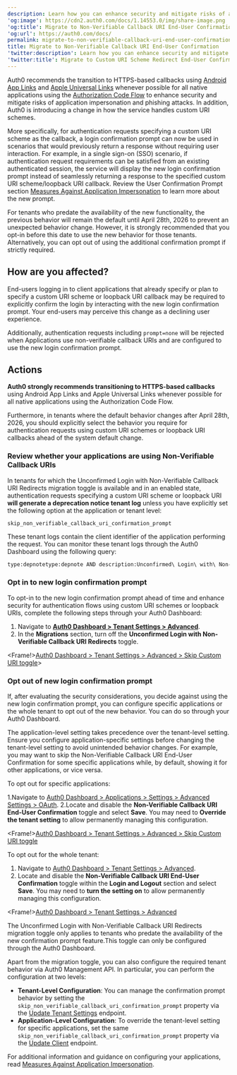 ```yaml
---
description: Learn how you can enhance security and mitigate risks of application impersonation with HTTPS-based callbacks.
'og:image': https://cdn2.auth0.com/docs/1.14553.0/img/share-image.png
'og:title': Migrate to Non-Verifiable Callback URI End-User Confirmation
'og:url': https://auth0.com/docs/
permalink: migrate-to-non-verifiable-callback-uri-end-user-confirmation
title: Migrate to Non-Verifiable Callback URI End-User Confirmation
'twitter:description': Learn how you can enhance security and mitigate risks of application impersonation with HTTPS-based callbacks.
'twitter:title': Migrate to Custom URI Scheme Redirect End-User Confirmation
---
```


Auth0 recommends the transition to HTTPS-based callbacks using [Android App Links](https://developer.android.com/training/app-links#android-app-link) and [Apple Universal Links](https://developer.apple.com/documentation/xcode/allowing-apps-and-websites-to-link-to-your-content) whenever possible for all native applications using the [Authorization Code Flow](/docs/get-started/authentication-and-authorization-flow/authorization-code-flow-with-pkce) to enhance security and mitigate risks of application impersonation and phishing attacks. In addition, Auth0 is introducing a change in how the service handles custom URI schemes.

More specifically, for authentication requests specifying a custom URI scheme as the callback, a login confirmation prompt can now be used in scenarios that would previously return a response without requiring user interaction. For example, in a single sign-on (SSO) scenario, if authentication request requirements can be satisfied from an existing authenticated session, the service will display the new login confirmation prompt instead of seamlessly returning a response to the specified custom URI scheme/loopback URI callback. Review the User Confirmation Prompt section [Measures Against Application Impersonation](main/docs/secure/security-guidance/measures-against-application-impersonation) to learn more about the new prompt.

For tenants who predate the availability of the new functionality, the previous behavior will remain the default until April 28th, 2026 to prevent an unexpected behavior change. However, it is strongly recommended that you opt-in before this date to use the new behavior for those tenants. Alternatively, you can opt out of using the additional confirmation prompt if strictly required.

## How are you affected?

End-users logging in to client applications that already specify or plan to specify a custom URI scheme or loopback URI callback may be required to explicitly confirm the login by interacting with the new login confirmation prompt. Your end-users may perceive this change as a declining user experience.

Additionally, authentication requests including `prompt=none` will be rejected when Applications use non-verifiable callback URIs and are configured to use the new login confirmation prompt.

## Actions

**Auth0 strongly recommends transitioning to HTTPS-based callbacks** using Android App Links and Apple Universal Links whenever possible for all native applications using the Authorization Code Flow.

Furthermore, in tenants where the default behavior changes after April 28th, 2026, you should explicitly select the behavior you require for authentication requests using custom URI schemes or loopback URI callbacks ahead of the system default change.

### Review whether your applications are using Non-Verifiable Callback URIs

In tenants for which the Unconfirmed Login with Non-Verifiable Callback URI Redirects migration toggle is available and in an enabled state, authentication requests specifying a custom URI scheme or loopback URI **will generate a deprecation notice tenant log** unless you have explicitly set the following option at the application or tenant level: 

`skip_non_verifiable_callback_uri_confirmation_prompt`

These tenant logs contain the client identifier of the application performing the request. You can monitor these tenant logs through the Auth0 Dashboard using the following query:

```bash
type:depnotetype:depnote AND description:Unconfirmed\ Login\ with\ Non-Verifiable\ Callback\ URI\ Redirects*
```

### Opt in to new login confirmation prompt

To opt-in to the new login confirmation prompt ahead of time and enhance security for authentication flows using custom URI schemes or loopback URIs, complete the following steps through your Auth0 Dashboard:

1. Navigate to [**Auth0 Dashboard > Tenant Settings > Advanced**](https://manage.auth0.com/#/tenant/advanced).
2. In the **Migrations** section, turn off the **Unconfirmed Login with Non-Verifiable Callback URI Redirects** toggle.

<Frame!>[Auth0 Dashboard > Tenant Settings > Advanced > Skip Custom URI toggle](/media/articles/universal-login/text-customization/migrate-uri-setting.png)></Frame>

### Opt out of new login confirmation prompt

If, after evaluating the security considerations, you decide against using the new login confirmation prompt, you can configure specific applications or the whole tenant to opt out of the new behavior. You can do so through your Auth0 Dashboard.

The application-level setting takes precedence over the tenant-level setting. Ensure you configure application-specific settings before changing the tenant-level setting to avoid unintended behavior changes. For example, you may want to skip the Non-Verifiable Callback URI End-User Confirmation for some specific applications while, by default, showing it for other applications, or vice versa.

To opt out for specific applications:

1.Navigate to [Auth0 Dashboard > Applications > Settings > Advanced Settings > OAuth](https://manage.auth0.com/applications/settings).
2.Locate and disable the **Non-Verifiable Callback URI End-User Confirmation** toggle and select **Save**. You may need to **Override the tenant setting** to allow permanently managing this configuration.

<Frame!>[Auth0 Dashboard > Tenant Settings > Advanced > Skip Custom URI toggle](main/docs/media/articles/universal-login/text-customization/custom-uri-override.png)</Frame>

To opt out for the whole tenant:
1. Navigate to [Auth0 Dashboard > Tenant Settings > Advanced](https://manage.auth0.com/tenant/advanced).
2.  Locate and disable the **Non-Verifiable Callback URI End-User Confirmation** toggle within the **Login and Logout** section and select **Save**. You may need to **turn the setting on** to allow permanently managing this configuration.

<Frame!>[Auth0 Dashboard > Tenant Settings > Advanced](/media/articles/universal-login/text-customization/migrate-uri-setting.png)</Frame>

The Unconfirmed Login with Non-Verifiable Callback URI Redirects migration toggle only applies to tenants who predate the availability of the new confirmation prompt feature.This toggle can only be configured through the Auth0 Dashboard. 

Apart from the migration toggle, you can also configure the required tenant behavior via Auth0 Management API. In particular, you can perform the configuration at two levels:

* **Tenant-Level Configuration**: You can manage the confirmation prompt behavior by setting the `skip_non_verifiable_callback_uri_confirmation_prompt` property via the [Update Tenant Settings](https://auth0.com/docs/api/management/v2#!/Tenants/patch_settings) endpoint.​  
* **Application-Level Configuration**: To override the tenant-level setting for specific applications, set the same `skip_non_verifiable_callback_uri_confirmation_prompt` property via the [Update Client](https://auth0.com/docs/api/management/v2#!/Clients/patch_clients_by_id) endpoint. 

For additional information and guidance on configuring your applications, read [Measures Against Application Impersonation](main/docs/secure/security-guidance/measures-against-application-impersonation).